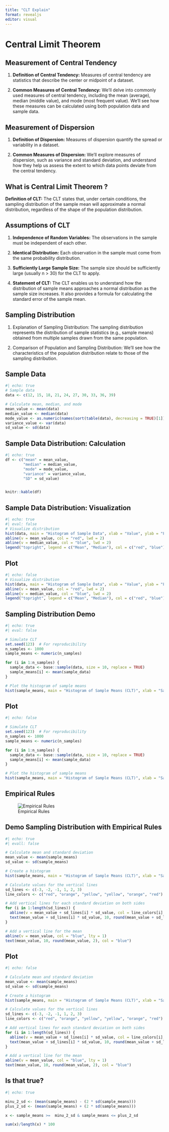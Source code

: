 ```yaml
---
title: "CLT Explain"
format: revealjs
editor: visual
---
```


# Central Limit Theorem

## Measurement of Central Tendency

1.  **Definition of Central Tendency:** Measures of central tendency are statistics that describe the center or midpoint of a dataset.

2.  **Common Measures of Central Tendency:** We'll delve into commonly used measures of central tendency, including the mean (average), median (middle value), and mode (most frequent value). We'll see how these measures can be calculated using both population data and sample data.

## Measurement of Dispersion

1.  **Definition of Dispersion:** Measures of dispersion quantify the spread or variability in a dataset.

2.  **Common Measures of Dispersion:** We'll explore measures of dispersion, such as variance and standard deviation, and understand how they help us assess the extent to which data points deviate from the central tendency.

## What is Central Limit Theorem ?

**Definition of CLT:** The CLT states that, under certain conditions, the sampling distribution of the sample mean will approximate a normal distribution, regardless of the shape of the population distribution.

## **Assumptions of CLT**

1.  **Independence of Random Variables:** The observations in the sample must be independent of each other.

2.  **Identical Distribution:** Each observation in the sample must come from the same probability distribution.

3.  **Sufficiently Large Sample Size:** The sample size should be sufficiently large (usually n \> 30) for the CLT to apply.

4.  **Statement of CLT:** The CLT enables us to understand how the distribution of sample means approaches a normal distribution as the sample size increases. It also provides a formula for calculating the standard error of the sample mean.

## Sampling Distribution

1.  Explanation of Sampling Distribution: The sampling distribution represents the distribution of sample statistics (e.g., sample means) obtained from multiple samples drawn from the same population.

2.  Comparison of Population and Sampling Distribution: We'll see how the characteristics of the population distribution relate to those of the sampling distribution.

## Sample Data

```r
#| echo: true
# Sample data
data <- c(12, 15, 18, 21, 24, 27, 30, 33, 36, 39)

# Calculate mean, median, and mode
mean_value <- mean(data)
median_value <- median(data)
mode_value <- as.numeric(names(sort(table(data), decreasing = TRUE)[1]))
variance_value <- var(data)
sd_value <- sd(data)

```

## Sample Data Distribution: Calculation

```r
#| echo: true
df <- c("mean" = mean_value, 
        "median" = median_value, 
        "mode" = mode_value, 
        "variance" = variance_value, 
        "SD" = sd_value)


knitr::kable(df)

```

## Sample Data Distribution: Visualization

```r
#| echo: true
#| eval: false
# Visualize distribution
hist(data, main = "Histogram of Sample Data", xlab = "Value", ylab = "Frequency", col = "lightblue")
abline(v = mean_value, col = "red", lwd = 2)
abline(v = median_value, col = "blue", lwd = 2)
legend("topright", legend = c("Mean", "Median"), col = c("red", "blue"), lwd = 2)


```

## Plot

```r
#| echo: false
# Visualize distribution
hist(data, main = "Histogram of Sample Data", xlab = "Value", ylab = "Frequency", col = "lightblue")
abline(v = mean_value, col = "red", lwd = 2)
abline(v = median_value, col = "blue", lwd = 2)
legend("topright", legend = c("Mean", "Median"), col = c("red", "blue"), lwd = 2)
```

## Sampling Distribution Demo

```r
#| echo: true
#| eval: false

# Simulate CLT
set.seed(123)  # For reproducibility
n_samples <- 1000
sample_means <- numeric(n_samples)

for (i in 1:n_samples) {
  sample_data <- base::sample(data, size = 10, replace = TRUE)
  sample_means[i] <- mean(sample_data)
}

# Plot the histogram of sample means
hist(sample_means, main = "Histogram of Sample Means (CLT)", xlab = "Sample Mean", ylab = "Frequency", col = "lightgreen")
```

## Plot

```r
#| echo: false

# Simulate CLT
set.seed(123)  # For reproducibility
n_samples <- 1000
sample_means <- numeric(n_samples)

for (i in 1:n_samples) {
  sample_data <- base::sample(data, size = 10, replace = TRUE)
  sample_means[i] <- mean(sample_data)
}

# Plot the histogram of sample means
hist(sample_means, main = "Histogram of Sample Means (CLT)", xlab = "Sample Mean", ylab = "Frequency", col = "lightgreen")
```

## Empirical Rules

![Empirical Rules](1_empirical-rule.jpg)

## Demo Sampling Distribution with Empirical Rules

```r
#| echo: true
#| evall: false

# Calculate mean and standard deviation
mean_value <- mean(sample_means)
sd_value <- sd(sample_means)

# Create a histogram
hist(sample_means, main = "Histogram of Sample Means (CLT)", xlab = "Sample Mean", ylab = "Frequency", col = "lightgreen")

# Calculate values for the vertical lines
sd_lines <- c(-3, -2, -1, 1, 2, 3)
line_colors <- c("red", "orange", "yellow", "yellow", "orange", "red")

# Add vertical lines for each standard deviation on both sides
for (i in 1:length(sd_lines)) {
  abline(v = mean_value + sd_lines[i] * sd_value, col = line_colors[i], lty = 2)
  text(mean_value + sd_lines[i] * sd_value, 10, round(mean_value + sd_lines[i] * sd_value, 2), col = line_colors[i])
}

# Add a vertical line for the mean
abline(v = mean_value, col = "blue", lty = 1)
text(mean_value, 10, round(mean_value, 2), col = "blue")
```

## Plot

```r
#| echo: false

# Calculate mean and standard deviation
mean_value <- mean(sample_means)
sd_value <- sd(sample_means)

# Create a histogram
hist(sample_means, main = "Histogram of Sample Means (CLT)", xlab = "Sample Mean", ylab = "Frequency", col = "lightgreen")

# Calculate values for the vertical lines
sd_lines <- c(-3, -2, -1, 1, 2, 3)
line_colors <- c("red", "orange", "yellow", "yellow", "orange", "red")

# Add vertical lines for each standard deviation on both sides
for (i in 1:length(sd_lines)) {
  abline(v = mean_value + sd_lines[i] * sd_value, col = line_colors[i], lty = 2)
  text(mean_value + sd_lines[i] * sd_value, 10, round(mean_value + sd_lines[i] * sd_value, 2), col = line_colors[i])
}

# Add a vertical line for the mean
abline(v = mean_value, col = "blue", lty = 1)
text(mean_value, 10, round(mean_value, 2), col = "blue")
```

## Is that true?

```r
#| echo: true

minu_2_sd <- (mean(sample_means) - (2 * sd(sample_means)))
plus_2_sd <- (mean(sample_means) + (2 * sd(sample_means)))

x <- sample_means >=  minu_2_sd & sample_means <= plus_2_sd

sum(x)/length(x) * 100
```
